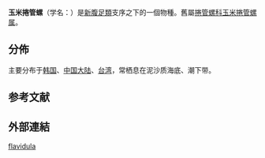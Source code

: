 {{Speciesbox
 | taxon = Inquisitor flavidula
 | authority = (Lamarck, 1822)
}}

'''玉米捲管螺'''（学名：''{{lang|la|Inquisitor flavidula}}''）是[[新腹足類|新腹足類]]支序之下的一個物種。舊屬[[捲管螺科|捲管螺科]][[玉米捲管螺属|玉米捲管螺属]]{{r|shell_1374}}。

==分佈==
主要分布于[[韩国|韩国]]、[[中国大陆|中国大陆]]、[[台湾|台湾]]，常栖息在泥沙质海底、潮下带{{r|shell_1374}}。

== 参考文献 ==
{{reflist|refs=
<ref name="shell_1374">{{cite web
 |url=http://shell.sinica.edu.tw/chinese/shellbase_detail.php?science_no=1374
 |title=国际贝库：玉米捲管螺
 |publisher=台湾贝类资料库
 |accessdate=2009-08-11
 |archive-date=2016-03-04
 |archive-url=https://web.archive.org/web/20160304123600/http://shell.sinica.edu.tw/chinese/shellbase_detail.php?science_no=1374
 |dead-url=no
 }}</ref>
}}

==外部連結==
{{commons category|Inquisitor flavidula}}
{{Taxonbar|from=Q15233921}}

[[Category:玉米捲管螺屬|flavidula]]


{{Mollusc-stub}}